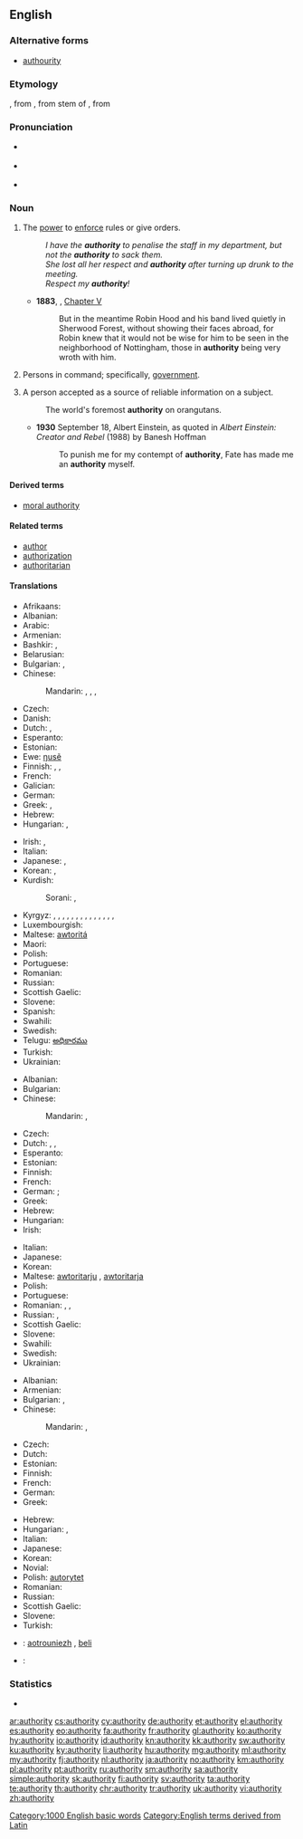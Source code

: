 ==English==

===Alternative forms===
* [[authourity]] {{qualifier|obsolete}}

===Etymology===
{{etyl|enm|en}} {{term|autorite|lang=enm||book or quotation that settles an argument}}, from {{etyl|fro|en}} {{term|auctorité|lang=fro}}, from {{etyl|la|en}} stem of {{term|auctoritas||lang=la|invention, advice, opinion, influence, command}}, from {{term|auctor||lang=la|master, leader, author}}

===Pronunciation===
* {{a|UK}} {{IPA|/ɔːˈθɒɹəti/}}
* {{a|US}} {{IPA|/əˈθɔɹəti/|/əˈθɑɹəti/}}
* {{audio|en-us-authority.ogg|Audio (US)}}

===Noun===
{{en-noun|~|authorities}}

# {{context|uncountable|lang=en}} The [[power]] to [[enforce]] rules or give orders.
#: ''I have the '''authority''' to penalise the staff in my department, but not the '''authority''' to sack them.''
#: ''She lost all her respect and '''authority''' after turning up drunk to the meeting.''
#: ''Respect my '''authority'''!''
#* '''1883''', {{w|Howard Pyle}}, ''{{w|The Merry Adventures of Robin Hood}}'' [[s:The Merry Adventures of Robin Hood/Chapter V|Chapter V]]
#*: But in the meantime Robin Hood and his band lived quietly in Sherwood Forest, without showing their faces abroad, for Robin knew that it would not be wise for him to be seen in the neighborhood of Nottingham, those in '''authority''' being very wroth with him.
# {{context|used in singular or plural form|lang=en}} Persons in command; specifically, [[government]].
# {{context|countable|lang=en}} A person accepted as a source of reliable information on a subject.
#: The world's foremost '''authority''' on orangutans.
#* '''1930''' September 18, Albert Einstein, as quoted in ''Albert Einstein: Creator and Rebel'' (1988) by Banesh Hoffman
#*: To punish me for my contempt of '''authority''', Fate has made me an '''authority''' myself.

====Derived terms====
* [[moral authority]]

====Related terms====
* [[author]]
* [[authorization]]
* [[authoritarian]]

====Translations====
{{trans-top|power to enforce rules or give orders}}
* Afrikaans: {{t-|af|gesag}}
* Albanian: {{t+|sq|autoritet}}
* Arabic: {{t-|ar|سلطة|f|tr=súlṭa}}
* Armenian: {{t-|hy|հեղինակություն|tr=heġinakut’yun}}
* Bashkir: {{tø|ba|дәүләт|sc=Cyrl}}, {{tø|ba|хөкүмәт|sc=Cyrl}}
* Belarusian: {{t-|be|ўлада|tr=ŭláda}}
* Bulgarian: {{t+|bg|власт|f|tr=vlast}}, {{t+|bg|авторитет|m|tr=avtoritét}}
* Chinese:
*: Mandarin: {{t+|cmn|權力|sc=Hani}}, {{t+|cmn|权力|tr=quánlì|sc=Hani}}, {{t|cmn|權威|sc=Hani}}, {{t|cmn|权威|tr=quánwēi|sc=Hani}}
* Czech: {{t-|cs|autorita|f}}
* Danish: {{t-|da|myndighed}}
* Dutch: {{t+|nl|bevoegdheid|f}}, {{t+|nl|gezag|n}}
* Esperanto: {{t+|eo|aŭtoritato}}
* Estonian: {{t-|et|võim}}
* Ewe: [[ŋusẽ]]
* Finnish: {{t+|fi|auktoriteetti}}, {{t+|fi|käskyvalta}}, {{t-|fi|vaikutusvalta}}
* French: {{t+|fr|autorité|f}}
* Galician: {{t+|gl|autoridade|f}}
* German: {{t+|de|Autorität|f}}
* Greek: {{t+|el|εξουσία|f|tr=exousía}}, {{t+|el|αρχή|f|tr=archí}}
* Hebrew: {{t-|he|סמכות|f|tr=samkhut|sc=Hebr}}
* Hungarian: {{t+|hu|felhatalmazás}}, {{t+|hu|meghatalmazás}}
{{trans-mid}}
* Irish: {{t-|ga|údarás|m}}, {{t-|ga|urlámhas|m}}
* Italian: {{t+|it|autorità|f}}
* Japanese: {{t+|ja|権力|tr=けんりょく, kenryoku|sc=Jpan}}, {{t+|ja|権威|tr=けんい, ken'i|sc=Jpan}}
* Korean: {{t+|ko|권력|tr=gweonreok|sc=Kore}}, {{t-|ko|권능|tr=gweonneung|sc=Kore}}
* Kurdish:
*: Sorani: {{t-|ku|ده‌سه‌ڵات|tr=dasaLAt|sc=ku-Arab}}, {{t+|ku|به‌رده‌ستی|tr=bardastee|sc=ku-Arab}}
* Kyrgyz: {{t+|ky|бийлик}}, {{t+|ky|чоңдор}}, {{t+|ky|башчы}}, {{t+|ky|авторитет}}, {{t+|ky|ыйгарым укук}}, {{t+|ky|авторитет}}, {{t+|ky|бедел}}, {{t-|ky|кадыр}}, {{t+|ky|кадыр-барк}} {{t+|ky|негиз}}, {{t+|ky|түп}}, {{t+|ky|уруксат}}, {{t+|ky|авторитеттүүлүк}}, {{t+|ky|беделдүүлүк}}, {{t+|ky|кадырлуулук}}, {{t+|ky|билгич}}
* Luxembourgish: {{t-|lb|Autoritéit|f}}
* Maltese: [[awtoritá]]
* Maori: {{t-|mi|kanoi}}
* Polish: {{t+|pl|autorytet|m}}
* Portuguese: {{t+|pt|autoridade|f}}
* Romanian: {{t+|ro|autoritate|f}}
* Russian: {{t+|ru|власть|f|tr=vlastʹ}}
* Scottish Gaelic: {{t-|gd|ùghdarras|m}}
* Slovene: {{t-|sl|avtoriteta|f}}
* Spanish: {{t+|es|autoridad|f}}
* Swahili: {{t+|sw|mamlaka}}
* Swedish: {{t+|sv|auktoritet|c}}
* Telugu: [[అధికారము]]
* Turkish: {{t+|tr|yetke}}
* Ukrainian: {{t+|uk|влада|f|tr=vláda|sc=Cyrl}}
{{trans-bottom}}

{{trans-top|persons in command; specifically, government}}
* Albanian: {{t+|sq|autoritet}}
* Bulgarian: {{t+|bg|власти|f-p|tr=vlásti}}
* Chinese:
*: Mandarin: {{t|cmn|當局|sc=Hani}}, {{t+|cmn|当局|tr=dāngjú|sc=Hani}}
* Czech: {{t-|cs|autorita|f}}
* Dutch: {{t+|nl|autoriteit|f}}, {{qualifier|usually plural}} {{t+|nl|autoriteiten|f-p}}, {{t+|nl|gezag|n}}
* Esperanto: {{t-|eo|instanco}}
* Estonian: {{t-|et|võim}}
* Finnish: {{t+|fi|viranomaiset}}
* French: {{t+|fr|autorité|f}}
* German: {{t+|de|Autorität|f}}; {{t+|de|Behörde|f}}
* Greek: {{t+|el|αρχές|f-p|tr=archés}}
* Hebrew: {{t-|he|רשויות|f-p|tr=rashuyot}}
* Hungarian: {{t+|hu|hatóság}}
* Irish: {{t-|ga|údarás|m}}
{{trans-mid}}
* Italian: {{t+|it|autorità|f}}
* Japanese: {{t+|ja|当局|tr=とうきょく, tōkyoku|sc=Jpan}}
* Korean: {{t-|ko|권력자|tr=gweonryeokja|sc=Kore}}
* Maltese: [[awtoritarju]] {{g|m}}, [[awtoritarja]] {{g|f}}
* Polish: {{t+|pl|władza|f}}
* Portuguese: {{t+|pt|autoridade|f}}
* Romanian: {{t+|ro|autoritate|f}}, {{t-|ro|mostly in plural:|p}}, {{t-|ro|autorități}}
* Russian: {{t+|ru|власть|f|tr=vlastʹ}}, {{qualifier|usually plural}} {{t+|ru|власть|f-p|tr=vlásti}}
* Scottish Gaelic: {{t-|gd|ùghdarras|m}}
* Slovene: {{t-|sl|avtoriteta|f}}
* Swahili: {{t+|sw|mamlaka}}
* Swedish: {{t+|sv|myndighet|c}}
* Ukrainian: {{t+|uk|влада|f|tr=vláda|sc=Cyrl}}
{{trans-bottom}}

{{trans-top|person accepted as a source of reliable information on a subject}}
* Albanian: {{t+|sq|autoritet}}
* Armenian: {{t-|hy|հեղինակություն|tr=heġinakut’yun}}
* Bulgarian: {{t+|bg|познавач|m|tr=poznavač}}, {{t+|bg|авторитет|m|tr=avtoritét}}
* Chinese:
*: Mandarin: {{t|cmn|權威|sc=Hani}}, {{t|cmn|权威|tr=quánwēi|sc=Hani}}
* Czech: {{t-|cs|autorita|f}}
* Dutch: {{t+|nl|autoriteit|f}}
* Estonian: {{t-|et|asjatundja}}
* Finnish: {{t+|fi|asiantuntija}}
* French: {{t+|fr|autorité|f}}
* German: {{t+|de|Autorität|f}}
* Greek: {{t+|el|αυθεντία|f|tr=afthentía}}
{{trans-mid}}
* Hebrew: {{t-|he|בר-סמכא|m|tr=bar-samkha|sc=Hebr}}
* Hungarian: {{t-|hu|tekintéy}}, {{t-|hu|szaktekintély}}
* Italian: {{t+|it|autorità|f}}
* Japanese: {{t+|ja|権威|tr=けんい, ken'i|sc=Jpan}}
* Korean: {{t-|ko|권위자|tr=gweonwija|sc=Kore}}
* Novial: {{tø|nov|autoritate}}
* Polish: [[autorytet]] {{g|m}}
* Romanian: {{t+|ro|autoritate|f}}
* Russian: {{t+|ru|авторитет|m|tr=avtoritét}}
* Scottish Gaelic: {{t-|gd|ùghdarras|m}}
* Slovene: {{t-|sl|avtoriteta|f}}
* Turkish: {{t+|tr|yetke}}
{{trans-bottom}}

{{checktrans-top}}
* {{ttbc|br}}: [[aotrouniezh]] {{g|f}}, [[beli]] {{g|f}}
{{trans-mid}}
* {{ttbc|ka}}: {{t-|ka|უფლებამოსილება}}
{{trans-bottom}}

===Statistics===
* {{rank|terrible|Tom|author|859|authority|pleasant|forget|break}}

[[Category:1000 English basic words]]
[[Category:English terms derived from Latin]]

[[ar:authority]]
[[cs:authority]]
[[cy:authority]]
[[de:authority]]
[[et:authority]]
[[el:authority]]
[[es:authority]]
[[eo:authority]]
[[fa:authority]]
[[fr:authority]]
[[gl:authority]]
[[ko:authority]]
[[hy:authority]]
[[io:authority]]
[[id:authority]]
[[kn:authority]]
[[kk:authority]]
[[sw:authority]]
[[ku:authority]]
[[ky:authority]]
[[li:authority]]
[[hu:authority]]
[[mg:authority]]
[[ml:authority]]
[[my:authority]]
[[fj:authority]]
[[nl:authority]]
[[ja:authority]]
[[no:authority]]
[[km:authority]]
[[pl:authority]]
[[pt:authority]]
[[ru:authority]]
[[sm:authority]]
[[sa:authority]]
[[simple:authority]]
[[sk:authority]]
[[fi:authority]]
[[sv:authority]]
[[ta:authority]]
[[te:authority]]
[[th:authority]]
[[chr:authority]]
[[tr:authority]]
[[uk:authority]]
[[vi:authority]]
[[zh:authority]]